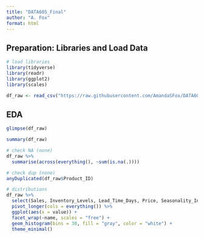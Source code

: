 ```yaml
---
title: "DATA605_Final"
author: "A. Fox"
format: html
---
```


## Preparation: Libraries and Load Data
  
```r

# load libraries
library(tidyverse)
library(readr)
library(ggplot2)
library(scales)

df_raw <- read_csv("https://raw.githubusercontent.com/AmandaSFox/DATA605_Math/refs/heads/main/Final/synthetic_retail_data.csv")
```

## EDA

```r

glimpse(df_raw)

summary(df_raw)

# check NA (none)
df_raw %>% 
  summarise(across(everything(), ~sum(is.na(.))))

# check dup (none)
anyDuplicated(df_raw$Product_ID)

# distributions
df_raw %>%
  select(Sales, Inventory_Levels, Lead_Time_Days, Price, Seasonality_Index) %>%
  pivot_longer(cols = everything()) %>%
  ggplot(aes(x = value)) +
  facet_wrap(~name, scales = "free") +
  geom_histogram(bins = 30, fill = "gray", color = "white") +
  theme_minimal()

```

